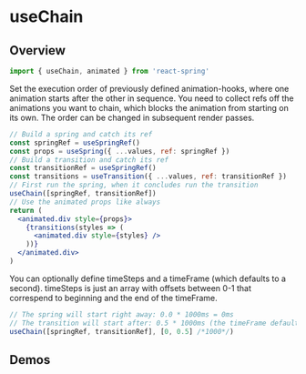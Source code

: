 

# useChain

## Overview

```js
import { useChain, animated } from 'react-spring'
```

Set the execution order of previously defined animation-hooks, where one animation starts after the other in sequence. You need to collect refs off the animations you want to chain, which blocks the animation from starting on its own. The order can be changed in subsequent render passes.

```jsx
// Build a spring and catch its ref
const springRef = useSpringRef()
const props = useSpring({ ...values, ref: springRef })
// Build a transition and catch its ref
const transitionRef = useSpringRef()
const transitions = useTransition({ ...values, ref: transitionRef })
// First run the spring, when it concludes run the transition
useChain([springRef, transitionRef])
// Use the animated props like always
return (
  <animated.div style={props}>
    {transitions(styles => (
      <animated.div style={styles} />
    ))}
  </animated.div>
)
```

You can optionally define timeSteps and a timeFrame (which defaults to a second). timeSteps is just an array with offsets between 0-1 that correspend to beginning and the end of the timeFrame.

```jsx
// The spring will start right away: 0.0 * 1000ms = 0ms
// The transition will start after: 0.5 * 1000ms (the timeFrame default) = 500ms
useChain([springRef, transitionRef], [0, 0.5] /*1000*/)
```

## Demos

<DemoGrid>
  <Demo title="Chain">
    <ChainDemo />
  </Demo>
</DemoGrid>
